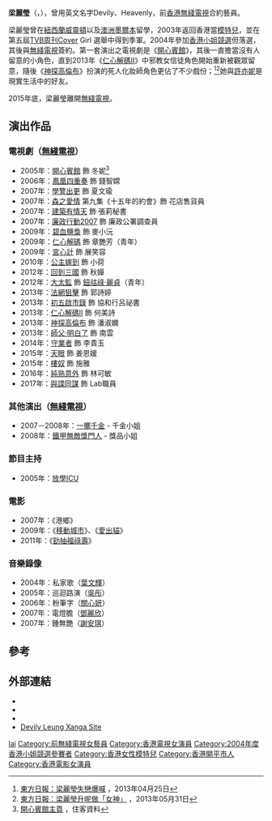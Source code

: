 {{Distinguish|梁麗翹}}
{{藝人
| 姓名 = 梁麗瑩
| 類型 = 女演員
| 原名 = 
| 圖片 = 
| 暱稱 = Devil、亞妹
| 羅馬拼音 = Leung Lai Ying
| 英文名 = Davily Leung
| 國籍 = {{CNHK}}
| 民族 = 
| 出生日期 = {{birth_date_and _age|1984|1|15}}
| 出生地點 = {{HKG-1959}}
| 逝世日期 = 
| 逝世地點 = 
| 教育程度 = 大學畢業 
| 母校 = [[旅港開平商會學校|旅港開平商會學校]]<br>Hawthorn Secondary College
| 宗教信仰 = 
| 籍貫 = [[廣東省|廣東省]][[開平市|開平市]]
| 身高 = 
| 體重 = 
| 語言 = 
| 職業 = [[演員|演員]]、[[模特兒|模特兒]]
| 生肖 = 
| 活躍年代 = 2005年至今
| 出道作 = 
| 出道日期 = 
| 出道地點 = [[香港|香港]]
| 代表作 = 《[[開心賓館|開心賓館]]》、《[[仁心解碼II|仁心解碼II]]》、《[[神探高倫布|神探高倫布]]》、《[[碧血盐枭|碧血盐枭]]》
| 唱片公司 = 
| 經紀公司 = [[電視廣播有限公司|無綫電視]](2004-2015年)
| 網站 = 
| imdb = 2193640
| 電影 = 
| 官方網站 = 
}}

'''梁麗瑩'''（{{lang|en|'''Davily Leung Lai Ying'''}}，{{bd|1984年|1月15日}}），曾用英文名字Devily、Heavenly，前[[香港|香港]][[無綫電視|無綫電視]]合約藝員。

梁麗瑩曾在[[紐西蘭|紐西蘭]][[威靈頓|威靈頓]]以及[[澳洲|澳洲]][[墨爾本|墨爾本]]留學，2003年返回香港當[[模特兒|模特兒]]，並在第五屆[[TVB周刊|TVB周刊]]Cover Girl 選舉中得到季軍。2004年參加[[香港小姐競選|香港小姐競選]]但落選，其後與[[無綫電視|無綫電視]]簽約。第一套演出之電視劇是《[[開心賓館|開心賓館]]》，其後一直擔當沒有人留意的小角色，直到2013年《[[仁心解碼II|仁心解碼II]]》中邪教女信徒角色開始重新被觀眾留意，隨後《[[神探高倫布|神探高倫布]]》扮演的死人化妝師角色更佔了不少戲份；<ref>[http://orientaldaily.on.cc/cnt/entertainment/20130425/00282_040.html 東方日報：梁麗瑩失戀爆喊] {{Wayback|url=http://orientaldaily.on.cc/cnt/entertainment/20130425/00282_040.html |date=20130528200948 }}，2013年04月25日</ref><ref>[http://orientaldaily.on.cc/cnt/entertainment/20130531/00282_095.html 東方日報：梁麗瑩升呢做「女神」] {{Wayback|url=http://orientaldaily.on.cc/cnt/entertainment/20130531/00282_095.html |date=20160305004147 }}，2013年05月31日</ref>她與[[許亦妮|許亦妮]]是現實生活中的好友。

2015年底，梁麗瑩離開[[無綫電視|無綫電視]]。

==演出作品==
===電視劇（[[無綫電視|無綫電視]]）===
*2005年：[[開心賓館|開心賓館]] 飾 冬妮<ref>[http://tvcity.tvb.com/drama/fantasy_hotel/cast/index.html 開心賓館主頁] {{Wayback|url=http://tvcity.tvb.com/drama/fantasy_hotel/cast/index.html |date=20121123083010 }}，住客資料</ref>
*2006年：[[鳳凰四重奏|鳳凰四重奏]] 飾 錢智嫦
*2007年：[[學警出更|學警出更]] 飾 夏文瑜
*2007年：[[森之愛情|森之愛情]] 第九集《十五年的約會》飾 花店售貨員
*2007年：[[建築有情天|建築有情天]] 飾 張莉秘書
*2007年：[[廉政行動2007|廉政行動2007]] 飾 廉政公署調查員
*2009年：[[碧血鹽梟|碧血鹽梟]] 飾 麥小沅
*2009年：[[仁心解碼|仁心解碼]] 飾 章艷芳（青年）
*2009年：[[宮心計|宮心計]] 飾 展笑容
*2010年：[[公主嫁到|公主嫁到]] 飾 小荷
*2012年：[[回到三國|回到三國]] 飾 秋嬋
*2012年：[[大太監|大太監]] 飾 [[慈安太后|鈕祜祿·麗貞]]（青年）
*2013年：[[法網狙擊|法網狙擊]] 飾 郭詩婷
*2013年：[[初五啟市錄|初五啟市錄]] 飾 協和行呂祕書
*2013年：[[仁心解碼II|仁心解碼II]] 飾 何美詩
*2013年：[[神探高倫布|神探高倫布]] 飾 潘淑嫻
*2013年：[[師父·明白了|師父·明白了]] 飾 南雲
*2014年：[[守業者|守業者]] 飾 李貴玉
*2015年：[[天眼_(香港電視劇)|天眼]] 飾 姜恩媛
*2015年：[[樓奴_(電視劇)|樓奴]] 飾 施雅
*2016年：[[純熟意外|純熟意外]] 飾 林可敏
*2017年：[[與諜同謀|與諜同謀]] 飾 Lab職員

===其他演出（[[無綫電視|無綫電視]]）===
*2007－2008年：[[一擲千金_(香港)|一擲千金]] - 千金小姐
*2008年：[[鐵甲無敵獎門人|鐵甲無敵獎門人]] - 獎品小姐

===節目主持===
*2005年：[[放學ICU|放學ICU]]

===電影===
*2007年：《港鄉》
*2009年：《[[移動城市|移動城市]]》、《[[愛出貓|愛出貓]]》
*2011年：《[[勁抽福祿壽|勁抽福祿壽]]》

===音樂錄像===
*2004年：私家歌（[[葉文輝|葉文輝]]）
*2005年：巡迴路演（[[吳彤|吳彤]]）
*2006年：粉筆字（[[關心妍|關心妍]]）
*2007年：電燈膽（[[鄧麗欣|鄧麗欣]]）
*2007年：鍾無艷（[[謝安琪|謝安琪]]）

==參考==
{{Reflist}}

==外部連結==
*{{sinaweibo|davily}}
*{{Facebook|devily}}
*{{Instagram|davilyleung}}
*[http://www.xanga.com/devily_leung Devily Leung Xanga Site] {{Wayback|url=http://www.xanga.com/devily_leung |date=20081222113141 }}
{{DEFAULTSORT:Leung}}
[[Category:梁姓|lai]]
[[Category:前無綫電視女藝員|Category:前無綫電視女藝員]]
[[Category:香港電視女演員|Category:香港電視女演員]]
[[Category:2004年度香港小姐競選參賽者|Category:2004年度香港小姐競選參賽者]]
[[Category:香港女性模特兒|Category:香港女性模特兒]]
[[Category:香港開平市人|Category:香港開平市人]]
[[Category:香港電影女演員|Category:香港電影女演員]]
